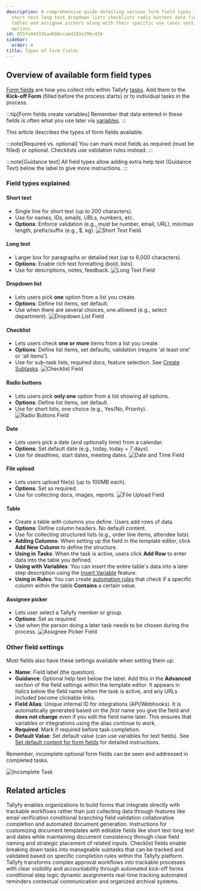 ```yaml
---
description: A comprehensive guide detailing various form field types in Tallyfy including
  short text long text dropdown lists checklists radio buttons date fields file uploads
  tables and assignee pickers along with their specific use cases settings and configuration
  options.
id: 855fe44d326ad6b0ccabd182e296c434
sidebar:
  order: 4
title: Types of form fields
---
```


## Overview of available form field types

[Form fields](/products/pro/tracking-and-tasks/tasks/what-are-form-fields-in-tallyfy/) are how you collect info within Tallyfy [tasks](/products/pro/tracking-and-tasks/tasks/). Add them to the **Kick-off Form** (filled before the process starts) or to individual tasks in the process.

:::tip[Form fields create variables]
Remember that data entered in these fields is often what you use later via [variables](/products/pro/documenting/templates/variables/).
:::

This article describes the types of form fields available.

:::note[Required vs. optional]
You can mark most fields as required (must be filled) or optional. Checklists use validation rules instead.
:::

:::note[Guidance text]
All field types allow adding extra help text (Guidance Text) below the label to give more instructions.
:::

### Field types explained

#### Short text
*   Single line for short text (up to 200 characters).
*   Use for names, IDs, emails, URLs, numbers, etc.
*   **Options**: Enforce validation (e.g., must be number, email, URL), min/max length, prefix/suffix (e.g., $, kg).
    ![Short Text Field](https://screenshots.tallyfy.com/tallyfy%2Fpro%2Fdesktop-light-short-text-field.png)

#### Long text
*   Larger box for paragraphs or detailed text (up to 6,000 characters).
*   **Options**: Enable rich text formatting (bold, lists).
*   Use for descriptions, notes, feedback.
    ![Long Text Field](https://screenshots.tallyfy.com/tallyfy%2Fpro%2Fdesktop-light-long-text-field.png)

#### Dropdown list
*   Lets users pick **one** option from a list you create.
*   **Options**: Define list items, set default.
*   Use when there are several choices, one allowed (e.g., select department).
    ![Dropdown List Field](https://screenshots.tallyfy.com/tallyfy%2Fpro%2Fdesktop-light-dropdown-list.png)

#### Checklist
*   Lets users check **one or more** items from a list you create.
*   **Options**: Define list items, set defaults, validation (require 'at least one' or 'all items').
*   Use for sub-task lists, required docs, feature selection. See [Create Subtasks](/products/pro/tracking-and-tasks/tasks/how-to-create-and-use-subtasks/).
    ![Checklist Field](https://screenshots.tallyfy.com/tallyfy%2Fpro%2Fdesktop-light-checklist-field.png)

#### Radio buttons
*   Lets users pick **only one** option from a list showing all options.
*   **Options**: Define list items, set default.
*   Use for short lists, one choice (e.g., Yes/No, Priority).
    ![Radio Buttons Field](https://screenshots.tallyfy.com/tallyfy%2Fpro%2Fdesktop-light-radiobuttons-field.png)

#### Date
*   Lets users pick a date (and optionally time) from a calendar.
*   **Options**: Set default date (e.g., today, today + 7 days).
*   Use for deadlines, start dates, meeting dates.
    ![Date and Time Field](https://screenshots.tallyfy.com/tallyfy%2Fpro%2Fdesktop-light-datetime-field.png)

#### File upload
*   Lets users upload file(s) (up to 100MB each).
*   **Options**: Set as required.
*   Use for collecting docs, images, reports.
    ![File Upload Field](https://screenshots.tallyfy.com/tallyfy%2Fpro%2Fdesktop-light-file-upload-field.png)

#### Table
*   Create a table with columns you define. Users add rows of data.
*   **Options**: Define column headers. No default content.
*   Use for collecting structured lists (e.g., order line items, attendee lists).
*   **Adding Columns**: When setting up the field in the template editor, click **Add New Column** to define the structure.
*   **Using in Tasks**: When the task is active, users click **Add Row** to enter data into the table you defined.
*   **Using with Variables**: You can insert the entire table's data into a later step description using the [Insert Variable](/products/pro/documenting/templates/variables/how-can-i-use-insert-variables-in-tallyfy/) feature.
*   **Using in Rules**: You can create [automation rules](/products/pro/documenting/templates/automations/) that check if a specific column within the table **Contains** a certain value.

#### Assignee picker
*   Lets user select a Tallyfy member or group.
*   **Options**: Set as required.
*   Use when the person doing a later task needs to be chosen during the process.
    ![Assignee Picker Field](https://screenshots.tallyfy.com/tallyfy%2Fpro%2Fdesktop-light-assignee-picker.png)

### Other field settings

Most fields also have these settings available when setting them up:

*   **Name**: Field label (the question).
*   **Guidance**: Optional help text below the label. Add this in the **Advanced** section of the field settings within the template editor. It appears in italics below the field name when the task is active, and any URLs included become clickable links.
*   **Field Alias**: Unique internal ID for integrations (API/Webhooks). It is automatically generated based on the *first* name you give the field and **does not change** even if you edit the field name later. This ensures that variables or integrations using the alias continue to work.
*   **Required**: Mark if required before task completion.
*   **Default Value**: Set default value (can use variables for text fields). See [Set default content for form fields](/products/pro/tracking-and-tasks/tasks/how-to-set-default-content-for-form-fields/) for detailed instructions.

Remember, incomplete optional form fields can be seen and addressed in completed tasks.

![Incomplete Task](https://screenshots.tallyfy.com/tallyfy%2Fpro%2Fdesktop-light-show-not-required-field.png)


## Related articles
<CardGrid>
<LinkTitleCard header="<b>How To > Build effective forms</b>" href="/products/pro/tutorials/how-to/build-effective-forms/" > Tallyfy enables organizations to build forms that integrate directly with trackable workflows rather than just collecting data through features like email verification conditional branching field validation collaborative completion and automated document generation. </LinkTitleCard>
<LinkTitleCard header="<b>Documents > Add fields to document templates</b>" href="/products/pro/documenting/documents/how-can-i-add-editable-fields-to-my-tallyfy-documents/" > Instructions for customizing document templates with editable fields like short text long text and dates while maintaining document consistency through clear field naming and strategic placement of related inputs. </LinkTitleCard>
<LinkTitleCard header="<b>Tasks > Create and use subtasks</b>" href="/products/pro/tracking-and-tasks/tasks/how-to-create-and-use-subtasks/" > Checklist fields enable breaking down tasks into manageable subtasks that can be tracked and validated based on specific completion rules within the Tallyfy platform. </LinkTitleCard>
<LinkTitleCard header="<b>How To > Automatically track and run complex approval workflows</b>" href="/products/pro/tutorials/how-to/track-and-run-complex-approval-workflows/" > Tallyfy transforms complex approval workflows into trackable processes with clear visibility and accountability through automated kick-off forms conditional step logic dynamic assignments real-time tracking automated reminders contextual communication and organized archival systems. </LinkTitleCard>
</CardGrid>